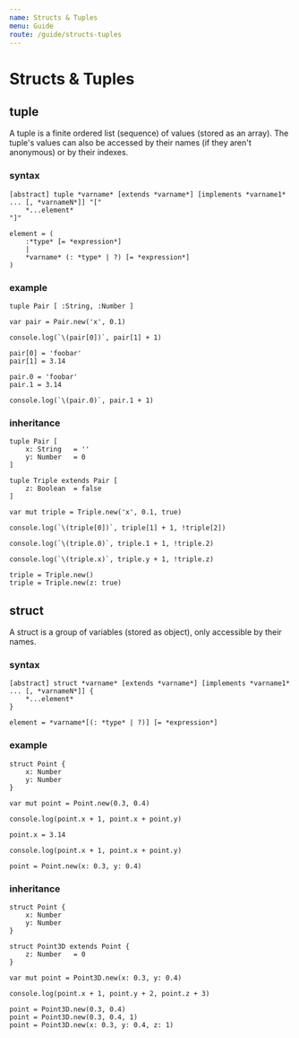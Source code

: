 ```yaml
---
name: Structs & Tuples
menu: Guide
route: /guide/structs-tuples
---
```


# Structs & Tuples

## tuple

A tuple is a finite ordered list (sequence) of values (stored as an array).
The tuple's values can also be accessed by their names (if they aren't anonymous) or by their indexes.

### syntax

```syntax
[abstract] tuple *varname* [extends *varname*] [implements *varname1* ... [, *varnameN*]] "["
	*...element*
"]"

element = (
	:*type* [= *expression*]
	|
	*varname* (: *type* | ?) [= *expression*]
)
```

### example

```kaoscript
tuple Pair [ :String, :Number ]

var pair = Pair.new('x', 0.1)

console.log(`\(pair[0])`, pair[1] + 1)

pair[0] = 'foobar'
pair[1] = 3.14

pair.0 = 'foobar'
pair.1 = 3.14

console.log(`\(pair.0)`, pair.1 + 1)
```

### inheritance

```kaoscript
tuple Pair [
	x: String	= ''
	y: Number	= 0
]

tuple Triple extends Pair [
	z: Boolean	= false
]

var mut triple = Triple.new('x', 0.1, true)

console.log(`\(triple[0])`, triple[1] + 1, !triple[2])

console.log(`\(triple.0)`, triple.1 + 1, !triple.2)

console.log(`\(triple.x)`, triple.y + 1, !triple.z)

triple = Triple.new()
triple = Triple.new(z: true)
```

## struct

A struct is a group of variables (stored as object), only accessible by their names.

### syntax

```syntax
[abstract] struct *varname* [extends *varname*] [implements *varname1* ... [, *varnameN*]] {
	*...element*
}

element = *varname*[(: *type* | ?)] [= *expression*]
```

### example

```kaoscript
struct Point {
    x: Number
    y: Number
}

var mut point = Point.new(0.3, 0.4)

console.log(point.x + 1, point.x + point.y)

point.x = 3.14

console.log(point.x + 1, point.x + point.y)

point = Point.new(x: 0.3, y: 0.4)
```

### inheritance

```kaoscript
struct Point {
    x: Number
    y: Number
}

struct Point3D extends Point {
	z: Number	= 0
}

var mut point = Point3D.new(x: 0.3, y: 0.4)

console.log(point.x + 1, point.y + 2, point.z + 3)

point = Point3D.new(0.3, 0.4)
point = Point3D.new(0.3, 0.4, 1)
point = Point3D.new(x: 0.3, y: 0.4, z: 1)
```
